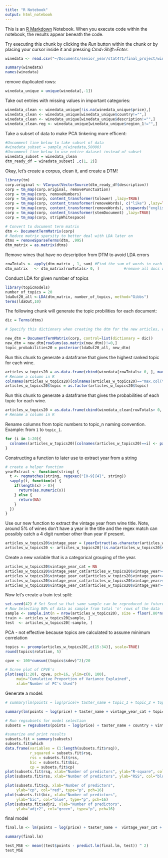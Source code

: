 ```yaml
---
title: "R Notebook"
output: html_notebook
---
```


This is an [R Markdown](http://rmarkdown.rstudio.com) Notebook. When you execute code within the notebook, the results appear beneath the code. 

Try executing this chunk by clicking the *Run* button within the chunk or by placing your cursor inside it and pressing *Cmd+Shift+Enter*. 

```r
winedata <- read.csv("~/Documents/senior_year/stat471/final_project/wine-reviews/winemag-data-130k-v2.csv")
```

```r
summary(winedata)
names(winedata)
```

remove duplicated rows:
```r
winedata_unique = unique(winedata[,-1])
```

Take out entries with missing values in important categories:
```r
winedata_clean <- winedata_unique[!is.na(winedata_unique$price),]
winedata_clean <- winedata_unique[winedata_unique$country!="",]
winedata_clean <- winedata_unique[winedata_unique$description!="",]
winedata_clean.reg <- winedata_unique[winedata_unique$region_1!="",]
```

Take a subset of data to make PCA tinkering more efficent:
```r
#Uncomment line below to take subset of data
#winedata_subset = sample_n(winedata,50000)
#Uncomment line below to use entire dataset instead of subset
winedata_subset = winedata_clean
dtm_ready_df = winedata_subset[ ,c(1, 2)]
```


Okay, let's create a corpus, clean it, and create a DTM!
```r
library(tm)
corp.original <- VCorpus(VectorSource(dtm_ready_df$description))
corp = tm_map(corp.original, removePunctuation) 
corp = tm_map(corp, removeNumbers) 
corp = tm_map(corp, content_transformer(tolower) ,lazy=TRUE) 
corp = tm_map(corp, content_transformer(removeWords), c("like") ,lazy=TRUE)
corp = tm_map(corp, content_transformer(removeWords), stopwords("english"))
corp = tm_map(corp, content_transformer(stemDocument) ,lazy=TRUE) 
corp = tm_map(corp, stripWhitespace)

# Convert to document term matrix
dtm <- DocumentTermMatrix(corp)
# Reduce matrix sparsity to better deal with LDA later on
dtms = removeSparseTerms(dtm, .995)
dtm_matrix = as.matrix(dtms)
```

Remove wines that have no description from DTM to avoid LDA errors
```r
rowTotals <- apply(dtm_matrix , 1, sum) #Find the sum of words in each Document
dtm_matrix   <- dtm_matrix[rowTotals> 0, ]           #remove all docs without words
```

Conduct LDA for given number of topics
```r
library(topicmodels)
number_of_topics = 20
ldaOut20_all <-LDA(dtm_matrix, number_of_topics, method="Gibbs")
terms(ldaOut,10)
```

The following chunk will generate the topic probilities for each document:
```r
dic = Terms(dtms)

# Specify this dictionary when creating the dtm for the new articles, which will limit the dtm it creates to only the words that also appeared in the archive. In the example below, 'ldaOut' would be the name assigned to the topic model we created in Step earlier.

new_dtm = DocumentTermMatrix(corp, control=list(dictionary = dic))
new_dtm = new_dtm[rowSums(as.matrix(new_dtm))!=0,]
topic_probabilities20 = posterior(ldaOut20_all, new_dtm)
```

Run this chunk to generate a dataframe that gives the highest ranked topic for each wine.
```r
articles_w_topics20 = as.data.frame(cbind(winedata[rowTotals> 0, ], max.col(topic_probabilities20$topics)))
# Rename a column in R
colnames(articles_w_topics20)[colnames(articles_w_topics20)=="max.col(topic_probabilities20$topics)"] <- "topic"
articles_w_topics20$topic = as.factor(articles_w_topics20$topic)
```

Run this chunk to generate a dataframe that gives the probabilities of each topic for each wine.
```r
articles_w_topics20 = as.data.frame(cbind(winedata_clean[rowTotals> 0, ], (topic_probabilities20$topics)))
# Rename a column in R
```

Rename columns from topic numbers to topic_n naming convention. Example: from `1` to `topic_1`.
```r
for (i in 1:20){
  colnames(articles_w_topics20)[colnames(articles_w_topics20)==i] <- paste("topic_", i, sep="")
}
```

Constructing a function to later use to extract year from a string
```r
# create a helper function
yearExtract <- function(string) {
  t <- regmatches(string, regexec("[0-9]{4}", string))
  sapply(t, function(x) {
    if(length(x) > 0){
      return(as.numeric(x))
    } else {
      return(NA)    
    }
  })
}
```

Use our new function to extract the vintage year from wine title. Note, around 5% of wines don't have a year in the title and the regex match can possibly catch a 4 digit number other than year if present.
```r
articles_w_topics20$vintage_year = (yearExtract(as.character(articles_w_topics20$title)))
articles_w_topics20 <- articles_w_topics20[!is.na(articles_w_topics20$vintage_year),]
```

Create a new variable that is a categorical grouping of the year.
```r
articles_w_topics20$vintage_year_cat = NA
articles_w_topics20$vintage_year_cat[articles_w_topics20$vintage_year>=2010&articles_w_topics20$vintage_year<=2017] <- "2010-2017"
articles_w_topics20$vintage_year_cat[articles_w_topics20$vintage_year>=2000&articles_w_topics20$vintage_year<=2009] <- "2000-2009"
articles_w_topics20$vintage_year_cat[articles_w_topics20$vintage_year>=1980&articles_w_topics20$vintage_year<=1999] <- "1980-1999"
articles_w_topics20$vintage_year_cat[articles_w_topics20$vintage_year>=1950&articles_w_topics20$vintage_year<=1979] <- "1950-1979"
```

Now let's create a train test split:
```r
set.seed(42) # Set Seed so that same sample can be reproduced in future also
# Now Selecting 80% of data as sample from total 'n' rows of the data  
sample <- sample.int(n = nrow(articles_w_topics20), size = floor(.80*nrow(articles_w_topics20)), replace = F)
train <- articles_w_topics20[sample, ]
test  <- articles_w_topics20[-sample, ]
```

PCA - not effective because topics are calculated to assume minimum correlation
```r
topics <- prcomp(articles_w_topics20[,c(15:34)], scale=TRUE)
round(topics$rotation, 5)

cpve <- 100*cumsum((topics$sdev)^2)/20   

# Scree plot of CPVE's
plot(seq(1:20), cpve, pch=16, ylim=c(0, 100),
     main="Cumulative Proportion of Variance Explained",
     xlab="Number of PC's Used")
```

Generate a model:
```r
# summary(lm(points ~ log(price)+ taster_name + topic_1 + topic_2 + topic_3 + topic_4 + topic_5 + topic_6 + topic_7 + topic_8 + topic_9 + topic_10 + topic_11 + topic_12 + topic_13 + topic_14 + topic_15 + topic_16 + topic_17 + topic_18 + topic_19 + topic_20 + topic_21 + topic_22 + topic_23 + topic_24 + topic_25 + topic_26 + topic_27 + topic_28 + topic_29 + topic_30, articles_w_topics30))

summary(lm(points ~ log(price) + taster_name + vintage_year_cat + topic_1 + topic_2 + topic_3 + topic_4 + topic_5 + topic_6 + topic_7 + topic_8 + topic_9 + topic_10 + topic_11 + topic_12 + topic_13 + topic_14 + topic_15 + topic_16 + topic_17 + topic_18 + topic_19 + topic_20, train))

# Run regsubsets for model selection
subsets = regsubsets(points ~ log(price) + taster_name + country + vintage_year_cat + topic_1 + topic_2 + topic_3 + topic_4 + topic_5 + topic_6 + topic_7 + topic_8 + topic_9 + topic_10 + topic_11 + topic_12 + topic_13 + topic_14 + topic_15 + topic_16 + topic_17 + topic_18 + topic_19 + topic_20, data=train, nvmax=50,method="backward")

#sumarize and print results
subsets.fit = summary(subsets)
subsets.fit$which
data.frame(variables = (1:length(subsets.fit$rsq)),
           r_squared = subsets.fit$rsq,
           rss = subsets.fit$rss,
           bic = subsets.fit$bic,
           cp = subsets.fit$cp)
plot(subsets.fit$rsq, xlab="Number of predictors", ylab="R-square", col="red", type="p", pch=16)
plot(subsets.fit$rss, xlab="Number of predictors", ylab="RSS", col="blue", type="p", pch=16)

plot(subsets.fit$cp, xlab="Number of predictors", 
     ylab="cp", col="red", type="p", pch=16)
plot(subsets.fit$bic, xlab="Number of predictors", 
     ylab="bic", col="blue", type="p", pch=16)
plot(subsets.fit$adjr2, xlab="Number of predictors", 
     ylab="adjr2", col="green", type="p", pch=16)
```

final model
```r
final.lm <- lm(points ~ log(price) + taster_name +  vintage_year_cat + topic_1 + topic_2 + topic_3 + topic_4 + topic_5 + topic_6 + topic_7 + topic_8 + topic_9 + topic_10 + topic_11 + topic_12 + topic_13 + topic_14 + topic_15 + topic_16 + topic_17 + topic_18 + topic_19 + topic_20, data=train)

summary(final.lm)

test_MSE <- mean((test$points - predict.lm(final.lm, test)) ^ 2)
test_MSE
```




